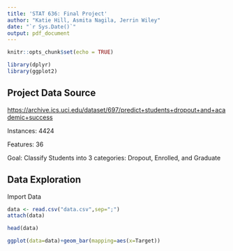 ```yaml
---
title: 'STAT 636: Final Project'
author: "Katie Hill, Asmita Nagila, Jerrin Wiley"
date: "`r Sys.Date()`"
output: pdf_document
---
```


```r
knitr::opts_chunk$set(echo = TRUE)
```

```r
library(dplyr)
library(ggplot2)
```

## Project Data Source

<https://archive.ics.uci.edu/dataset/697/predict+students+dropout+and+academic+success>

Instances: 4424

Features: 36

Goal: Classify Students into 3 categories: Dropout, Enrolled, and Graduate

## Data Exploration

Import Data

```r
data <- read.csv("data.csv",sep=";")
attach(data)
```

```r
head(data)
```

```r
ggplot(data=data)+geom_bar(mapping=aes(x=Target))
```

## 
